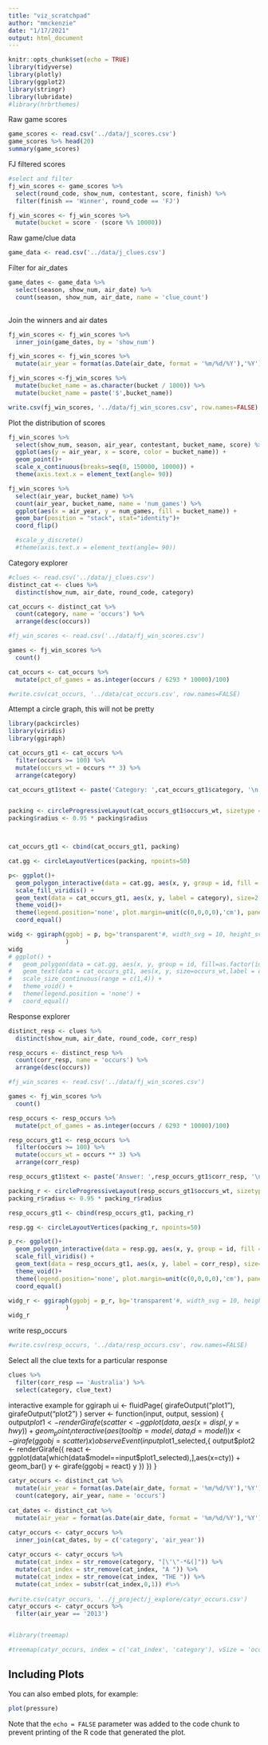```yaml
---
title: "viz_scratchpad"
author: "mmckenzie"
date: "1/17/2021"
output: html_document
---
```


```r
knitr::opts_chunk$set(echo = TRUE)
library(tidyverse)
library(plotly)
library(ggplot2)
library(stringr)
library(lubridate)
#library(hrbrthemes)
```

Raw game scores
```r
game_scores <- read.csv('../data/j_scores.csv')
game_scores %>% head(20)
summary(game_scores)
```

FJ filtered scores
```r
#select and filter
fj_win_scores <- game_scores %>% 
  select(round_code, show_num, contestant, score, finish) %>% 
  filter(finish == 'Winner', round_code == 'FJ')

fj_win_scores <- fj_win_scores %>% 
  mutate(bucket = score - (score %% 10000))
```

Raw game/clue data
```r
game_data <- read.csv('../data/j_clues.csv')
```

Filter for air_dates
```r
game_dates <- game_data %>% 
  select(season, show_num, air_date) %>% 
  count(season, show_num, air_date, name = 'clue_count')
  
```

Join the winners and air dates
```r
fj_win_scores <- fj_win_scores %>% 
  inner_join(game_dates, by = 'show_num')

fj_win_scores <- fj_win_scores %>% 
  mutate(air_year = format(as.Date(air_date, format = '%m/%d/%Y'),'%Y'))

fj_win_scores <-fj_win_scores %>% 
  mutate(bucket_name = as.character(bucket / 1000)) %>% 
  mutate(bucket_name = paste('$',bucket_name))

write.csv(fj_win_scores, '../data/fj_win_scores.csv', row.names=FALSE)

```


Plot the distribution of scores
```r
fj_win_scores %>% 
  select(show_num, season, air_year, contestant, bucket_name, score) %>% 
  ggplot(aes(y = air_year, x = score, color = bucket_name)) +
  geom_point()+
  scale_x_continuous(breaks=seq(0, 150000, 10000)) +
  theme(axis.text.x = element_text(angle= 90))

```


```r
fj_win_scores %>% 
  select(air_year, bucket_name) %>% 
  count(air_year, bucket_name, name = 'num_games') %>% 
  ggplot(aes(x = air_year, y = num_games, fill = bucket_name)) +
  geom_bar(position = "stack", stat="identity")+
  coord_flip()

  #scale_y_discrete()
  #theme(axis.text.x = element_text(angle= 90))
```

Category explorer
```r
#clues <- read.csv('../data/j_clues.csv')
distinct_cat <- clues %>% 
  distinct(show_num, air_date, round_code, category)

cat_occurs <- distinct_cat %>% 
  count(category, name = 'occurs') %>% 
  arrange(desc(occurs))

#fj_win_scores <- read.csv('../data/fj_win_scores.csv')

games <- fj_win_scores %>% 
  count()

cat_occurs <- cat_occurs %>% 
  mutate(pct_of_games = as.integer(occurs / 6293 * 10000)/100)
```

```r
#write.csv(cat_occurs, '../data/cat_occurs.csv', row.names=FALSE)
```

Attempt a circle graph, this will not be pretty
```r
library(packcircles)
library(viridis)
library(ggiraph)
```
```r
cat_occurs_gt1 <- cat_occurs %>% 
  filter(occurs >= 100) %>% 
  mutate(occurs_wt = occurs ** 3) %>% 
  arrange(category)

cat_occurs_gt1$text <- paste('Category: ',cat_occurs_gt1$category, '\n', 'Games Appearing: ',cat_occurs_gt1$occurs, '\n', 'Pct of Games: ', cat_occurs_gt1$pct_of_games)


packing <- circleProgressiveLayout(cat_occurs_gt1$occurs_wt, sizetype = 'area')
packing$radius <- 0.95 * packing$radius



cat_occurs_gt1 <- cbind(cat_occurs_gt1, packing)

cat.gg <- circleLayoutVertices(packing, npoints=50)

p<- ggplot()+
  geom_polygon_interactive(data = cat.gg, aes(x, y, group = id, fill = id, tooltip = cat_occurs_gt1$text[id], data_id = id),  alpha = 0.6)+
  scale_fill_viridis() +
  geom_text(data = cat_occurs_gt1, aes(x, y, label = category), size=2, color='black') + 
  theme_void()+
  theme(legend.position='none', plot.margin=unit(c(0,0,0,0),'cm'), panel.background = element_rect(fill = 'transparent', color = NA))+
  coord_equal()

widg <- ggiraph(ggobj = p, bg='transparent'#, width_svg = 10, height_svg = 10
                )
widg
# ggplot() +
#   geom_polygon(data = cat.gg, aes(x, y, group = id, fill=as.factor(id)), colour = "black", alpha = 0.6) +
#   geom_text(data = cat_occurs_gt1, aes(x, y, size=occurs_wt,label = category)) +
#   scale_size_continuous(range = c(1,4)) +
#   theme_void() +
#   theme(legend.position = 'none') + 
#   coord_equal()
```

Response explorer
```r
distinct_resp <- clues %>% 
  distinct(show_num, air_date, round_code, corr_resp)

resp_occurs <- distinct_resp %>% 
  count(corr_resp, name = 'occurs') %>% 
  arrange(desc(occurs))

#fj_win_scores <- read.csv('../data/fj_win_scores.csv')

games <- fj_win_scores %>% 
  count()

resp_occurs <- resp_occurs %>% 
  mutate(pct_of_games = as.integer(occurs / 6293 * 10000)/100)

resp_occurs_gt1 <- resp_occurs %>% 
  filter(occurs >= 100) %>% 
  mutate(occurs_wt = occurs ** 3) %>% 
  arrange(corr_resp)

resp_occurs_gt1$text <- paste('Answer: ',resp_occurs_gt1$corr_resp, '\n', 'Games Appearing: ',resp_occurs_gt1$occurs, '\n', 'Pct of Games: ', resp_occurs_gt1$pct_of_games)

packing_r <- circleProgressiveLayout(resp_occurs_gt1$occurs_wt, sizetype = 'area')
packing_r$radius <- 0.95 * packing_r$radius

resp_occurs_gt1 <- cbind(resp_occurs_gt1, packing_r)

resp.gg <- circleLayoutVertices(packing_r, npoints=50)

p_r<- ggplot()+
  geom_polygon_interactive(data = resp.gg, aes(x, y, group = id, fill = id, tooltip = resp_occurs_gt1$text[id], data_id = id),  alpha = 0.6)+
  scale_fill_viridis() +
  geom_text(data = resp_occurs_gt1, aes(x, y, label = corr_resp), size=2, color='black') + 
  theme_void()+
  theme(legend.position='none', plot.margin=unit(c(0,0,0,0),'cm'), panel.background = element_rect(fill = 'transparent', color = NA))+
  coord_equal()

widg_r <- ggiraph(ggobj = p_r, bg='transparent'#, width_svg = 10, height_svg = 10
                )
widg_r
```

write resp_occurs
```r
#write.csv(resp_occurs, '../data/resp_occurs.csv', row.names=FALSE)
```

Select all the clue texts for a particular response
```r
clues %>% 
  filter(corr_resp == 'Australia') %>% 
  select(category, clue_text)

```

interactive example for ggiraph
ui <- fluidPage(
    girafeOutput("plot1"),
    girafeOutput("plot2")
)
server <- function(input, output, session) {
output$plot1 <- renderGirafe({
        scatter <- ggplot(data,aes(x=displ,y=hwy)) +
            geom_point_interactive(aes(tooltip=model, data_id=model))
        x <- girafe(ggobj = scatter)
        x
    })
    observeEvent(input$plot1_selected,{
        output$plot2 <- renderGirafe({
        react <- ggplot(data[which(data$model==input$plot1_selected),],aes(x=cty)) +
              geom_bar()
        y <- girafe(ggobj = react)
        y
        })
    })
}

```r

catyr_occurs <- distinct_cat %>% 
  mutate(air_year = format(as.Date(air_date, format = '%m/%d/%Y'),'%Y')) %>% 
  count(category, air_year, name = 'occurs')
  
cat_dates <- distinct_cat %>% 
  mutate(air_year = format(as.Date(air_date, format = '%m/%d/%Y'),'%Y')) 

catyr_occurs <- catyr_occurs %>% 
  inner_join(cat_dates, by = c('category', 'air_year'))
  
catyr_occurs <- catyr_occurs %>% 
  mutate(cat_index = str_remove(category, "[\'\"-*&(]")) %>% 
  mutate(cat_index = str_remove(cat_index, "A ")) %>%
  mutate(cat_index = str_remove(cat_index, "THE ")) %>% 
  mutate(cat_index = substr(cat_index,0,1)) #%>% 
  
#write.csv(catyr_occurs, '../j_project/j_explore/catyr_occurs.csv')
catyr_occurs <- catyr_occurs %>% 
  filter(air_year == '2013')


#library(treemap)

#treemap(catyr_occurs, index = c('cat_index', 'category'), vSize = 'occurs', type='index')
```


## Including Plots

You can also embed plots, for example:

```r
plot(pressure)
```

Note that the `echo = FALSE` parameter was added to the code chunk to prevent printing of the R code that generated the plot.
